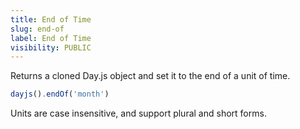 ```yaml
---
title: End of Time
slug: end-of
label: End of Time
visibility: PUBLIC
---
```

Returns a cloned Day.js object and set it to the end of a unit of time.

```js
dayjs().endOf('month')
```

Units are case insensitive, and support plural and short forms.